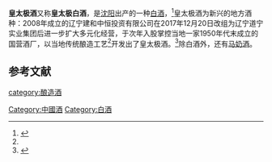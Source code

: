 {{Refimprove|time=2020-09-24T08:00:59+00:00}}
'''皇太极酒'''又称'''皇太极白酒'''，是[[沈阳|沈阳]]出产的一种[[中国烧酒|白酒]]，<ref name=l0>{{cite web|url=http://hainan.ifeng.com/a/20190415/7364983_0.shtml |title=辽宁皇太极白酒，打造中国健康白酒民族品牌|language=Zh-hans|accessdate=2019年4月15日}}</ref>皇太极酒为新兴的地方酒种：2008年成立的辽宁建和中恒投资有限公司在2017年12月20日改组为辽宁道宁实业集团后进一步扩大多元化经营，于次年入股掌控当地一家1950年代末成立的国营酒厂，以当地传统酿造工艺<ref name=l0/>开发出了皇太极酒。<ref name=l1>{{cite web|url=http://m.gxcbt.com/gdxw/2020/0508/052020_9105.html|title=道宁集团皇太极以酒载道，溯源文化中国|language=Zh-hans|accessdate=2020年5月8日}}</ref>除白酒外，还有[[马奶酒|马奶酒]]。

==参考文献==
{{reflist}}
{{饮料小作品}}
{{中華酒文化}}

[[category:酿造酒|category:酿造酒]]
[[Category:中國酒|Category:中國酒]]
[[Category:白酒|Category:白酒]]